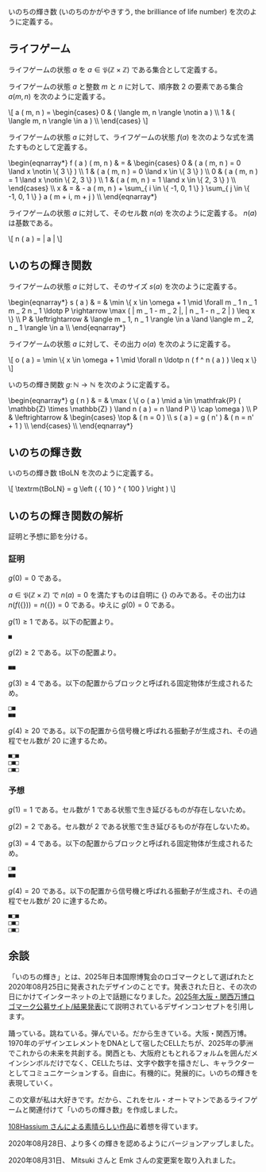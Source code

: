 いのちの輝き数 (いのちのかがやきすう, the brilliance of life number) を次のように定義する。

== ライフゲーム ==

ライフゲームの状態 \( a \) を \( a \in \mathfrak{P} ( \mathbb{Z} \times \mathbb{Z} ) \) である集合として定義する。

ライフゲームの状態 \( a \) と整数 \( m \) と \( n \) に対して、順序数 \( 2 \) の要素である集合 \( a ( m, n ) \) を次のように定義する。

<nowiki>\[
  a ( m, n ) = \begin{cases}
    0 & ( \langle m, n \rangle \notin a ) \\
    1 & ( \langle m, n \rangle \in    a ) \\
  \end{cases}
\]</nowiki>

ライフゲームの状態 \( a \) に対して、ライフゲームの状態 \( f ( a ) \) を次のような式を満たすものとして定義する。

<nowiki>\begin{eqnarray*}
  f ( a ) ( m, n ) & = & \begin{cases}
    0 & ( a ( m, n ) = 0 \land x \notin \{ 3 \}    ) \\
    1 & ( a ( m, n ) = 0 \land x \in    \{ 3 \}    ) \\
    0 & ( a ( m, n ) = 1 \land x \notin \{ 2, 3 \} ) \\
    1 & ( a ( m, n ) = 1 \land x \in    \{ 2, 3 \} ) \\
  \end{cases} \\
  x                & = & - a ( m, n ) + \sum_{ i \in \{ -1, 0, 1 \} } \sum_{ j \in \{ -1, 0, 1 \} } a ( m + i, m + j ) \\
\end{eqnarray*}</nowiki>

ライフゲームの状態 \( a \) に対して、そのセル数 \( n ( a ) \) を次のように定義する。 \( n ( a ) \) は基数である。

<nowiki>\[
  n ( a ) = | a |
\]</nowiki>

== いのちの輝き関数 ==

ライフゲームの状態 \( a \) に対して、そのサイズ \( s ( a ) \) を次のように定義する。

<nowiki>\begin{eqnarray*}
  s ( a ) & =               & \min \{ x \in \omega + 1 \mid \forall m _ 1 n _ 1 m _ 2 n _ 1 \ldotp P \rightarrow \max ( | m _ 1 - m _ 2 |, | n _ 1 - n _ 2 | ) \leq x \} \\
  P       & \leftrightarrow & \langle m _ 1,  n _ 1 \rangle \in a \land \langle m _ 2,  n _ 1 \rangle \in a \\
\end{eqnarray*}</nowiki>

ライフゲームの状態 \( a \) に対して、その出力 \( o ( a ) \) を次のように定義する。

<nowiki>\[
  o ( a ) = \min \{ x \in \omega + 1 \mid \forall n \ldotp n ( f ^ n ( a ) ) \leq x \}
\]</nowiki>

いのちの輝き関数 \( g \colon \mathbb{N} \rightarrow \mathbb{N} \) を次のように定義する。

<nowiki>\begin{eqnarray*}
  g ( n ) & =               & \max ( \{ o ( a ) \mid a \in \mathfrak{P} ( \mathbb{Z} \times \mathbb{Z} ) \land n ( a ) = n \land P \} \cap \omega ) \\
  P       & \leftrightarrow & \begin{cases}
    \top               & ( n = 0      ) \\
    s ( a ) = g ( n' ) & ( n = n' + 1 ) \\
  \end{cases} \\
\end{eqnarray*}</nowiki>

== いのちの輝き数 ==

いのちの輝き数 \( \textrm{tBoLN} \) を次のように定義する。

<nowiki>\[
  \textrm{tBoLN} = g \left ( { 10 } ^ { 100 } \right )
\]</nowiki>

== いのちの輝き関数の解析 ==

証明と予想に節を分ける。

=== 証明 ===

\( g ( 0 ) = 0 \) である。

\( a \in \mathfrak{P} ( \mathbb{Z} \times \mathbb{Z} ) \) で \( n ( a ) = 0 \) を満たすものは自明に \( \{ \} \) のみである。その出力は \( n ( f ( \{ \} ) ) = n ( \{ \} ) = 0 \) である。ゆえに \( g ( 0 ) = 0 \) である。

\( g ( 1 ) \geq 1 \) である。以下の配置より。

<pre>
■
</pre>

\( g ( 2 ) \geq 2 \) である。以下の配置より。

<pre>
■■
</pre>

\( g ( 3 ) \geq 4 \) である。以下の配置からブロックと呼ばれる固定物体が生成されるため。

<pre>
□■
■■
</pre>

\( g ( 4 ) \geq 20 \) である。以下の配置から信号機と呼ばれる振動子が生成され、その過程でセル数が \( 20 \) に達するため。

<pre>
■□■
□■□
□■□
</pre>

=== 予想 ===

\( g ( 1 ) = 1 \) である。セル数が \( 1 \) である状態で生き延びるものが存在しないため。

\( g ( 2 ) = 2 \) である。セル数が \( 2 \) である状態で生き延びるものが存在しないため。

\( g ( 3 ) = 4 \) である。以下の配置からブロックと呼ばれる固定物体が生成されるため。

<pre>
□■
■■
</pre>

\( g ( 4 ) = 20 \) である。以下の配置から信号機と呼ばれる振動子が生成され、その過程でセル数が \( 20 \) に達するため。

<pre>
■□■
□■□
□■□
</pre>

== 余談 ==

「いのちの輝き」とは、2025年日本国際博覧会のロゴマークとして選ばれたと2020年08月25日に発表されたデザインのことです。発表された日と、その次の日にかけてインターネットの上で話題になりました。[https://logo.expo2025.or.jp/logo_announcement.html 2025年大阪・関西万博ロゴマーク公募サイト/結果発表]にて説明されているデザインコンセプトを引用します。

<blockquote cite="https://logo.expo2025.or.jp/logo_announcement.html">踊っている。跳ねている。弾んでいる。だから生きている。大阪・関西万博。1970年のデザインエレメントをDNAとして宿したCELLたちが、2025年の夢洲でこれからの未来を共創する。関西とも、大阪府ともとれるフォルムを囲んだメインシンボルだけでなく、CELLたちは、文字や数字を描きだし、キャラクターとしてコミュニケーションする。自由に。有機的に。発展的に。いのちの輝きを表現していく。</blockquote>

この文章が私は大好きです。だから、これをセル・オートマトンであるライフゲームと関連付けて「いのちの輝き数」を作成しました。

[https://twitter.com/1Hassium/status/1298914316247134210 108Hassium さんによる素晴らしい作品]に着想を得ています。

2020年08月28日、より多くの輝きを認めるようにバージョンアップしました。

2020年08月31日、 Mitsuki さんと Emk さんの変更案を取り入れました。
